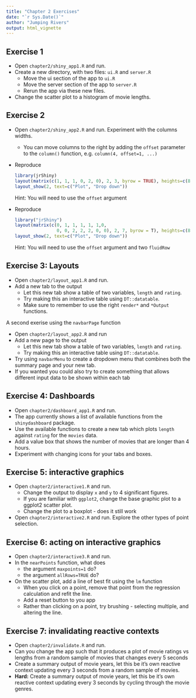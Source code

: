 ```yaml
---
title: "Chapter 2 Exercises"
date: "`r Sys.Date()`"
author: "Jumping Rivers"
output: html_vignette
---
```

<!--
%\VignetteEngine{knitr::rmarkdown}
%\VignetteIndexEntry{Chapter 2 Exercises}
-->

## Exercise 1

  * Open `chapter2/shiny_app1.R` and run.
  * Create a new directory, with two files: `ui.R` and `server.R`
    * Move the ui section of the app to `ui.R` 
    * Move the server section of the app to `server.R`
    * Rerun the app via these new files.
  * Change the scatter plot to a histogram of movie lengths.

## Exercise 2

  * Open `chapter2/shiny_app2.R` and run. Experiment with the columns widths.
    * You can move columns to the right by adding the `offset` parameter to the `column()` function, e.g. ` column(4, offset=1, ...)`
  * Reproduce
    
    ```r
    library(jrShiny)
    layout(matrix(c(1, 1, 1, 0, 2, 0), 2, 3, byrow = TRUE), heights=c(8, 4))
    layout_show(2, text=c("Plot", "Drop down"))  
    ```
    
    Hint: You will need to use the `offset` argument

  * Reproduce
  
    ```r
    library("jrShiny")
    layout(matrix(c(0, 1, 1, 1, 1, 1,0,
                    0, 0, 2, 2, 2, 0, 0), 2, 7, byrow = T), heights=c(8, 4))
    layout_show(2, text=c("Plot", "Drop down"))  
    ```
    
    Hint: You will need to use the `offset` argument and two `fluidRow`
    
## Exercise 3: Layouts

  * Open `chapter2/layout_app1.R` and run.
  * Add a new tab to the output
    * Let this new tab show a table of two variables, `length` and `rating`.
    * Try making this an interactive table using `DT::datatable`.
    * Make sure to remember to use the right `render*` and `*Output` functions.

A second exerise using the `navbarPage` function

  * Open `chapter2/layout_app2.R` and run
  * Add a new page to the output
    * Let this new tab show a table of two variables, `length` and `rating`.
    * Try making this an interactive table using `DT::datatable`.
  * Try using `navbarMenu` to create a dropdown menu that combines both the summary page and your new tab.
  * If you wanted you could also try to create something that allows different input data to be shown within each tab

## Exercise 4: Dashboards

  * Open `chapter2/dashboard_app1.R` and run.
  * The app currently shows a list of available functions from the `shinydashboard` package.
  * Use the available functions to create a new tab which plots `length` against `rating` for the `movies` data.
  * Add a value box that shows the number of movies that are longer than 4 hours.
  * Experiment with changing icons for your tabs and boxes.

## Exercise 5: interactive graphics

  * Open `chapter2/interactive1.R` and run.
    * Change the output to display `x` and `y` to 4 significant figures.
    * If you are familiar with `ggplot2`, change the base graphic plot to a ggplot2 scatter plot. 
    * Change the plot to a boxplot - does it still work
  * Open `chapter2/interactive2.R` and run. Explore the other types of point selection.

## Exercise 6: acting on interactive graphics

  * Open `chapter2/interactive3.R` and run.
  * In the `nearPoints` function, what does
    * the argument `maxpoints=1` do?
    * the argument `allRows=TRUE` do?
  * On the scatter plot, add a line of best fit using the `lm` function
    * When you click on a point, remove that point from the regression calculation and
    refit the line.
    * Add a reset button to you app
    * Rather than clicking on a point, try brushing - selecting multiple, and altering the line.

## Exercise 7: invalidating reactive contexts

  * Open `chapter2/invalidate.R` and  run.
  * Can you change the app such that it produces a plot of movie ratings vs lengths from a random sample of movies that changes every 5 seconds
  * Create a summary output of movie years, let this be it's own reactive context updating every 3 seconds from a random sample of movies.
  * __Hard:__ Create a summary output of movie years, let this be it's own reactive context updating every 3 seconds by cycling through the movie genres.
  
